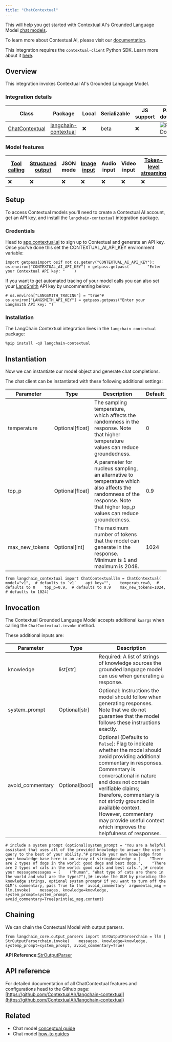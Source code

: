 ```yaml
---
title: "ChatContextual"
---
```


This will help you get started with Contextual AI's Grounded Language Model [chat models](/oss/concepts/chat_models).

To learn more about Contextual AI, please visit our [documentation](https://docs.contextual.ai/).

This integration requires the `contextual-client` Python SDK. Learn more about it [here](https://github.com/ContextualAI/contextual-client-python).

## Overview

This integration invokes Contextual AI's Grounded Language Model.

### Integration details

| Class                                                                   | Package                                                                | Local | Serializable | JS support | Package downloads                                                                           | Package latest                                                                           |
| ----------------------------------------------------------------------- | ---------------------------------------------------------------------- | ----- | ------------ | ---------- | ------------------------------------------------------------------------------------------- | ---------------------------------------------------------------------------------------- |
| [ChatContextual](https://github.com/ContextualAI//langchain-contextual) | [langchain-contextual](https://pypi.org/project/langchain-contextual/) | ❌     | beta         | ❌          | ![PyPI - Downloads](/images/oss/integrations/chat/contextual/pypi/dm/langchain-contextual) | ![PyPI - Version](/images/oss/integrations/chat/contextual/pypi/v/langchain-contextual) |

### Model features

| [Tool calling](/oss/how_to/tool_calling) | [Structured output](/oss/how_to/structured_output) | JSON mode | [Image input](/oss/how_to/multimodal_inputs) | Audio input | Video input | [Token-level streaming](/oss/how_to/chat_streaming) | Native async | [Token usage](/oss/how_to/chat_token_usage_tracking) | [Logprobs](/oss/how_to/logprobs) |
| ------------------------------------------ | ---------------------------------------------------- | --------- | ---------------------------------------------- | ----------- | ----------- | ----------------------------------------------------- | ------------ | ------------------------------------------------------ | ---------------------------------- |
| ❌                                          | ❌                                                    | ❌         | ❌                                              | ❌           | ❌           | ❌                                                     | ❌            | ❌                                                      | ❌                                  |

## Setup

To access Contextual models you'll need to create a Contextual AI account, get an API key, and install the `langchain-contextual` integration package.

### Credentials

Head to [app.contextual.ai](https://app.contextual.ai) to sign up to Contextual and generate an API key. Once you've done this set the CONTEXTUAL\_AI\_API\_KEY environment variable:

```
import getpassimport osif not os.getenv("CONTEXTUAL_AI_API_KEY"):    os.environ["CONTEXTUAL_AI_API_KEY"] = getpass.getpass(        "Enter your Contextual API key: "    )
```

If you want to get automated tracing of your model calls you can also set your [LangSmith](https://docs.smith.langchain.com/) API key by uncommenting below:

```
# os.environ["LANGSMITH_TRACING"] = "true"# os.environ["LANGSMITH_API_KEY"] = getpass.getpass("Enter your LangSmith API key: ")
```

### Installation

The LangChain Contextual integration lives in the `langchain-contextual` package:

```
%pip install -qU langchain-contextual
```

## Instantiation

Now we can instantiate our model object and generate chat completions.

The chat client can be instantiated with these following additional settings:

| Parameter        | Type             | Description                                                                                                                                                                | Default |
| ---------------- | ---------------- | -------------------------------------------------------------------------------------------------------------------------------------------------------------------------- | ------- |
| temperature      | Optional\[float] | The sampling temperature, which affects the randomness in the response. Note that higher temperature values can reduce groundedness.                                       | 0       |
| top\_p           | Optional\[float] | A parameter for nucleus sampling, an alternative to temperature which also affects the randomness of the response. Note that higher top\_p values can reduce groundedness. | 0.9     |
| max\_new\_tokens | Optional\[int]   | The maximum number of tokens that the model can generate in the response. Minimum is 1 and maximum is 2048.                                                                | 1024    |

```
from langchain_contextual import ChatContextualllm = ChatContextual(    model="v1",  # defaults to `v1`    api_key="",    temperature=0,  # defaults to 0    top_p=0.9,  # defaults to 0.9    max_new_tokens=1024,  # defaults to 1024)
```

## Invocation

The Contextual Grounded Language Model accepts additional `kwargs` when calling the `ChatContextual.invoke` method.

These additional inputs are:

| Parameter         | Type            | Description                                                                                                                                                                                                                                                                                                                                                                   |
| ----------------- | --------------- | ----------------------------------------------------------------------------------------------------------------------------------------------------------------------------------------------------------------------------------------------------------------------------------------------------------------------------------------------------------------------------- |
| knowledge         | list\[str]      | Required: A list of strings of knowledge sources the grounded language model can use when generating a response.                                                                                                                                                                                                                                                              |
| system\_prompt    | Optional\[str]  | Optional: Instructions the model should follow when generating responses. Note that we do not guarantee that the model follows these instructions exactly.                                                                                                                                                                                                                    |
| avoid\_commentary | Optional\[bool] | Optional (Defaults to `False`): Flag to indicate whether the model should avoid providing additional commentary in responses. Commentary is conversational in nature and does not contain verifiable claims; therefore, commentary is not strictly grounded in available context. However, commentary may provide useful context which improves the helpfulness of responses. |

```
# include a system prompt (optional)system_prompt = "You are a helpful assistant that uses all of the provided knowledge to answer the user's query to the best of your ability."# provide your own knowledge from your knowledge-base here in an array of stringknowledge = [    "There are 2 types of dogs in the world: good dogs and best dogs.",    "There are 2 types of cats in the world: good cats and best cats.",]# create your messagemessages = [    ("human", "What type of cats are there in the world and what are the types?"),]# invoke the GLM by providing the knowledge strings, optional system prompt# if you want to turn off the GLM's commentary, pass True to the `avoid_commentary` argumentai_msg = llm.invoke(    messages, knowledge=knowledge, system_prompt=system_prompt, avoid_commentary=True)print(ai_msg.content)
```

## Chaining

We can chain the Contextual Model with output parsers.

```
from langchain_core.output_parsers import StrOutputParserchain = llm | StrOutputParserchain.invoke(    messages, knowledge=knowledge, systemp_prompt=system_prompt, avoid_commentary=True)
```

**API Reference:**[StrOutputParser](https://python.langchain.com/api_reference/core/output_parsers/langchain_core.output_parsers.string.StrOutputParser.html)

## API reference

For detailed documentation of all ChatContextual features and configurations head to the Github page: [https://github.com/ContextualAI//langchain-contextual](https://github.com/ContextualAI//langchain-contextual)

## Related

* Chat model [conceptual guide](/oss/concepts/chat_models)
* Chat model [how-to guides](/oss/how_to/#chat-models)
